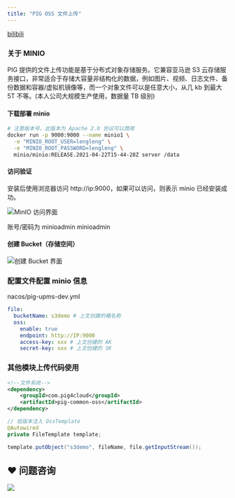 ```yaml
---
title: "PIG OSS 文件上传"
---
```


[bilibili](https://player.bilibili.com/player.html?bvid=BV12t411B7e9&p=7&page=7)

### 关于 MINIO

<Warning>
PIG 提供的文件上传功能是基于分布式对象存储服务。它兼容亚马逊 S3 云存储服务接口，非常适合于存储大容量非结构化的数据，例如图片、视频、日志文件、备份数据和容器/虚拟机镜像等，而一个对象文件可以是任意大小，从几 kb 到最大 5T 不等。(本人公司大规模生产使用，数据量 TB 级别)
</Warning>

#### 下载部署 minio

```bash
# 注意版本号，此版本为 Apache 2.0 协议可以商用
docker run -p 9000:9000 --name minio1 \
  -e "MINIO_ROOT_USER=lengleng" \
  -e "MINIO_ROOT_PASSWORD=lengleng" \
  minio/minio:RELEASE.2021-04-22T15-44-28Z server /data
```

#### 访问验证

安装后使用浏览器访问 http://ip:9000，如果可以访问，则表示 minio 已经安装成功。

![MinIO 访问界面](https://minio.pigx.vip/oss/1634624805.png)

账号/密码为 minioadmin minioadmin

#### 创建 Bucket（存储空间）

![创建 Bucket 界面](https://minio.pigx.vip/oss/1631164105.png)

### 配置文件配置 minio 信息

<Warning>
nacos/pig-upms-dev.yml
</Warning>

```yaml
file:
  bucketName: s3demo # 上文创建的桶名称
  oss:
    enable: true
    endpoint: http://IP:9000
    access-key: xxx # 上文创建的 AK
    secret-key: xxx # 上文创建的 SK
```

### 其他模块上传代码使用

```xml
<!--文件系统-->
<dependency>
	<groupId>com.pig4cloud</groupId>
	<artifactId>pig-common-oss</artifactId>
</dependency>
```

```java
// 低版本注入 OssTemplate
@Autowired
private FileTemplate template;

template.putObject("s3demo", fileName, file.getInputStream());
```

## ❤  问题咨询
![](https://cdn.nlark.com/yuque/0/2022/gif/283679/1662563973685-c22e9831-db66-42b5-973f-886d25d1e0e7.gif)

